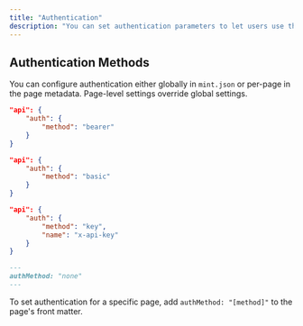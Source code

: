```yaml
---
title: "Authentication"
description: "You can set authentication parameters to let users use their real API keys."
---
```


## Authentication Methods

You can configure authentication either globally in `mint.json` or per-page in the page metadata. Page-level settings override global settings.

<CodeGroup>

```json Bearer Token
"api": {
    "auth": {
        "method": "bearer"
    }
}
```

```json Basic Auth
"api": {
    "auth": {
        "method": "basic"
    }
}
```

```json API Key
"api": {
    "auth": {
        "method": "key",
        "name": "x-api-key"
    }
}
```

```md Disable Authentication
---
authMethod: "none"
---
```

</CodeGroup>

To set authentication for a specific page, add `authMethod: "[method]"` to the page's front matter.
